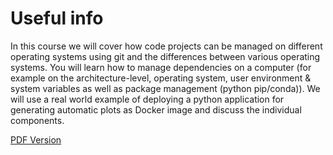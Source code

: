 # Useful info {.unnumbered}


In this course we will cover how code projects can be managed on different operating systems using git and the differences between various operating systems. You will learn how to manage dependencies on a computer (for example on the architecture-level, operating system, user environment & system variables as well as  package management (python pip/conda)). We will use a real world example of deploying a python application for generating automatic plots as Docker image and discuss the individual components.  

[PDF Version](https://duerrsimon.github.io/hevs-quarto/_book/Coursetitle.pdf){.btn .btn-outline-primary .btn role="button"} 